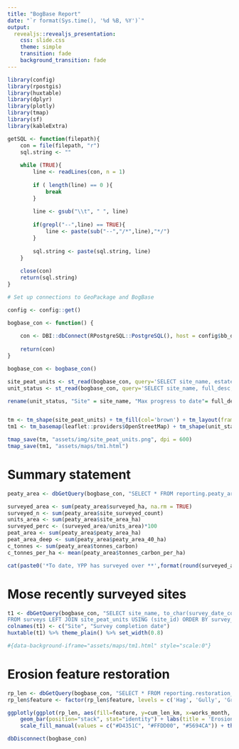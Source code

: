 ```yaml
---
title: "BogBase Report"
date: "`r format(Sys.time(), '%d %B, %Y')`"
output:
  revealjs::revealjs_presentation:
    css: slide.css
    theme: simple
    transition: fade
    background_transition: fade
---
```


```r
library(config)
library(rpostgis)
library(huxtable)
library(dplyr)
library(plotly)
library(tmap)
library(sf)
library(kableExtra)

getSQL <- function(filepath){
    con = file(filepath, "r")
    sql.string <- ""
    
    while (TRUE){
        line <- readLines(con, n = 1)
        
        if ( length(line) == 0 ){
            break
        }
        
        line <- gsub("\\t", " ", line)
        
        if(grepl("--",line) == TRUE){
            line <- paste(sub("--","/*",line),"*/")
        }
        
        sql.string <- paste(sql.string, line)
    }
    
    close(con)
    return(sql.string)
}

# Set up connections to GeoPackage and BogBase

config <- config::get()

bogbase_con <- function() {
    
    con <- DBI::dbConnect(RPostgreSQL::PostgreSQL(), host = config$bb_db$host, dbname = config$bb_db$dbname, user = Sys.info()[["user"]])
    
    return(con)
}

bogbase_con <- bogbase_con()
```

```r

site_peat_units <- st_read(bogbase_con, query='SELECT site_name, estate_name, geom FROM site_peat_units LEFT JOIN reference.ref_estates USING (estate_id)')
unit_status <- st_read(bogbase_con, query='SELECT site_name, full_desc, geom FROM reporting.vw_unit_status_max')

rename(unit_status, "Site" = site_name, "Max progress to date"= full_desc)


tm <- tm_shape(site_peat_units) + tm_fill(col='brown') + tm_layout(frame = FALSE, bg.color = "transparent", outer.margins = 0.2)
tm1 <- tm_basemap(leaflet::providers$OpenStreetMap) + tm_shape(unit_status) + tm_polygons(id="Site", col = "full_desc", title = "Site progress")

tmap_save(tm, "assets/img/site_peat_units.png", dpi = 600)
tmap_save(tm1, "assets/maps/tm1.html")
```

# Summary statement {data-transition="slide-in fade-out" .el-selection}

```r
peaty_area <- dbGetQuery(bogbase_con, "SELECT * FROM reporting.peaty_area ORDER BY site_surveyed_count DESC LIMIT 1")

surveyed_area <- sum(peaty_area$surveyed_ha, na.rm = TRUE)
surveyed_n <- sum(peaty_area$site_surveyed_count)
units_area <- sum(peaty_area$site_area_ha)
surveyed_perc <- (surveyed_area/units_area)*100
peat_area <- sum(peaty_area$peaty_area_ha)
peat_area_deep <- sum(peaty_area$peaty_area_40_ha)
c_tonnes <- sum(peaty_area$tonnes_carbon)
c_tonnes_per_ha <- mean(peaty_area$tonnes_carbon_per_ha)

cat(paste0('*To date, YPP has surveyed over **',format(round(surveyed_area,0),big.mark=",", trim=TRUE),' ha** of peatland on **',surveyed_n,'** unique sites. With an estimated total of **',format(round(units_area,0),big.mark=",", trim=TRUE),' ha** of peat units to investigate in our project area, YPP has surveyed **',round(surveyed_perc,0),'%** of the area so far. Based on previous surveys, YPP estimates that by the time we survey all **', format(round(units_area,0),big.mark=",", trim=TRUE),' ha**, we expect **',format(round(peat_area,0),big.mark=",", trim=TRUE),'**ha to be actual peaty soils with **',format(round(peat_area_deep,0),big.mark=",", trim=TRUE),' ha** classed as deep peat (&ge;40cm). We estimate that, all peaty soils within our project area have locked away a huge **',format(round(c_tonnes,0),big.mark=",", trim=TRUE) ,' tonnes of carbon** which gives an average of **',format(round(c_tonnes_per_ha,0),big.mark=",", trim=TRUE),' tonnes of carbon** per hectare - one of the densest terrestrial carbon stores of any habitat!*'))

```

# Mose recently surveyed sites {data-transition="slide-in fade-out"}

```r
t1 <- dbGetQuery(bogbase_con, "SELECT site_name, to_char(survey_date_complete, 'dd Mon YYYY') survey_complete
FROM surveys LEFT JOIN site_peat_units USING (site_id) ORDER BY survey_date_complete desc LIMIT 5;")
colnames(t1) <- c("Site", "Survey completion date")
huxtable(t1) %>% theme_plain() %>% set_width(0.8)

#{data-background-iframe="assets/maps/tm1.html" style="scale:0"}
```

# {data-background="assets/img/site_peat_units.png" data-background-size="contain"}

# {data-background-iframe="assets/maps/tm1.html"}

# Erosion feature restoration {data-transition="slide-in fade-out" .el-selection}

```r
rp_len <- dbGetQuery(bogbase_con, "SELECT * FROM reporting.restoration_cumulative_works_length_bar")
rp_len$feature <- factor(rp_len$feature, levels = c('Hag', 'Gully', 'Grip'))

ggplotly(ggplot(rp_len, aes(fill=feature, y=cum_len_km, x=works_month, text = sprintf('%s: %s km', feature, round(cum_len_km,0)))) +
    geom_bar(position="stack", stat="identity") + labs(title = 'Erosion features restored', x = 'Date', y='Cumulative length (km)', fill = "") +
    scale_fill_manual(values = c("#D4351C", "#FFDD00", "#5694CA")) + theme_classic())
```

```r
dbDisconnect(bogbase_con)
```

